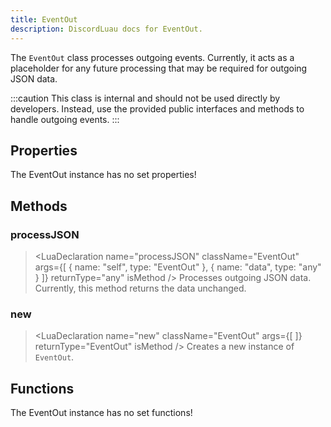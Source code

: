 ```yaml
---
title: EventOut
description: DiscordLuau docs for EventOut.
---
```

[//]: # (This file was automatically compiled through the Generator luau code under this repository)
[//]: # (if you want to edit the documentation of discord-luau, please write changes)
[//]: # (to the discord-luau repository itself, we extract the comments from discord-luau and translate)
[//]: # (them into markdown files that Nextra can interpret!)

[//]: # (----- DOCUMENT IMPORTS ----- )


[//]: # (----- DOCUMENT DESCRIPTION ----- )

The `EventOut` class processes outgoing events. Currently, it acts as a placeholder for any future processing that may be required for outgoing JSON data.

:::caution
This class is internal and should not be used directly by developers. Instead, use the provided public interfaces and methods to handle outgoing events.
:::

[//]: # (----- DOCUMENT PROPERTIES ----- )

## Properties

The EventOut instance has no set properties!

[//]: # (----- DOCUMENT METHODS ----- )

## Methods

### processJSON

> <LuaDeclaration name="processJSON" className="EventOut" args={[ { name: "self", type: "EventOut" }, { name: "data", type: "any" } ]} returnType="any" isMethod />
Processes outgoing JSON data. Currently, this method returns the data unchanged.
### new

> <LuaDeclaration name="new" className="EventOut" args={[  ]} returnType="EventOut" isMethod />
Creates a new instance of `EventOut`.

[//]: # (----- DOCUMENT FUNCTIONS ----- )

## Functions

The EventOut instance has no set functions!

